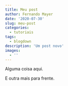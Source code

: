 ```yaml
---
title: Meu post
author: Fernando Mayer
date: '2020-07-30'
slug: meu-post
categories:
  - tutoriais
tags:
  - blogdown
description: 'Um post novo'
images:
  - ''
---
```


Alguma coisa aqui.

E outra mais para frente.